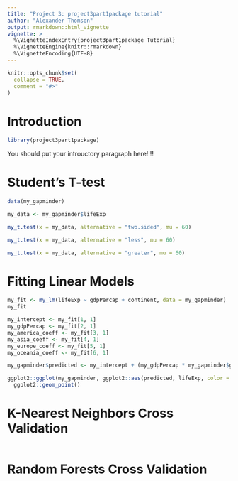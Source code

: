 ```yaml
---
title: "Project 3: project3part1package tutorial"
author: "Alexander Thomson"
output: rmarkdown::html_vignette
vignette: >
  %\VignetteIndexEntry{project3part1package Tutorial}
  %\VignetteEngine{knitr::rmarkdown}
  %\VignetteEncoding{UTF-8}
---
```


```r
knitr::opts_chunk$set(
  collapse = TRUE,
  comment = "#>"
)
```

# Introduction

```r
library(project3part1package)
```

You should put your introuctory paragraph here!!!!

# Student's T-test

```r
data(my_gapminder)

my_data <- my_gapminder$lifeExp
```

```r
my_t.test(x = my_data, alternative = "two.sided", mu = 60)
```

```r
my_t.test(x = my_data, alternative = "less", mu = 60)
```

```r
my_t.test(x = my_data, alternative = "greater", mu = 60)
```

# Fitting Linear Models

```r
my_fit <- my_lm(lifeExp ~ gdpPercap + continent, data = my_gapminder)
my_fit
```

```r
my_intercept <- my_fit[1, 1]
my_gdpPercap <- my_fit[2, 1]
my_america_coeff <- my_fit[3, 1]
my_asia_coeff <- my_fit[4, 1]
my_europe_coeff <- my_fit[5, 1]
my_oceania_coeff <- my_fit[6, 1]

my_gapminder$predicted <- my_intercept + (my_gdpPercap * my_gapminder$gdpPercap) + (my_america_coeff * (my_gapminder$continent == "Americas")) + (my_asia_coeff * (my_gapminder$continent == "Asia")) + (my_europe_coeff * (my_gapminder$continent == "Europe")) + (my_oceania_coeff * (my_gapminder$continent == "Oceania"))

ggplot2::ggplot(my_gapminder, ggplot2::aes(predicted, lifeExp, color = continent)) +
  ggplot2::geom_point()
```

# K-Nearest Neighbors Cross Validation

```r

```

# Random Forests Cross Validation

```r

```





